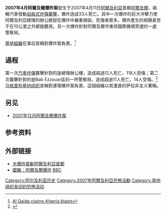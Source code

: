 {{Infobox terrorist attack
|title=2007年4月阿爾及爾爆炸案
|image=Algiers location.svg
|caption= 
|location=[[阿爾及利亞|阿爾及利亞]][[阿爾及爾|阿爾及爾]]
|target=
|date=2007年4月11日
|time=
|timezone=
|type=[[自殺攻擊|自殺式炸彈襲擊]]
|fatalities=33人
|injuries=162人以上
|perps=[[基地組織|基地組織]]
}}
'''2007年4月阿爾及爾爆炸案'''發生于2007年4月11日[[阿爾及利亞|阿爾及利亞]]首都[[阿爾及爾|阿爾及爾]]，兩輛汽車發動[[自殺攻擊|自殺式炸彈襲擊]]，爆炸造成33人死亡。其中一次爆炸的巨大沖擊力使阿爾及利亞總理的辦公總部在爆炸中嚴重損毀，死傷者眾多。爆炸產生的相聲甚至于在10公里之外都能聽見。另一次爆炸針對阿爾及爾市東郊國際機場旁邊的一處警察局。

[[基地組織|基地組織]]在事后宣稱對爆炸案負責。<ref>[http://www.channel4.com/news/articles/world/al+qaida+claims+algeria+blasts/420862 Al Qaida claims Algeria blasts]</ref>

== 過程 ==
第一次[[汽車炸彈|汽車炸彈]]襲擊針對的是總理辦公樓，造成超過12人死亡，118人受傷；第二次襲擊針對的是Bab Ezzouar區的一所警察局，造成超過11人死亡，14人受傷。<ref>{{Cite web |url=http://news.bbc.co.uk/1/hi/world/africa/6544437.stm |title=Explosions rock Algerian capital |accessdate=2008-05-24 |archive-date=2008-02-09 |archive-url=https://web.archive.org/web/20080209213406/http://news.bbc.co.uk/1/hi/world/africa/6544437.stm |dead-url=no }}</ref>[[马格里布基地组织|马格里布基地组织]]宣稱對連環爆炸案負責，這個組織以其激進的萨拉非主义著稱。

== 另见 ==
* [[2007年12月阿爾及爾爆炸案|2007年12月阿爾及爾爆炸案]]

== 参考资料 ==
{{Reflist|2}}

== 外部链接 ==
* [http://news.bbc.co.uk/2/hi/africa/6544437.stm 大爆炸震動阿爾及利亞首都]{{Wayback|url=http://news.bbc.co.uk/2/hi/africa/6544437.stm |date=20080209213406 }}
* [http://news.bbc.co.uk/2/hi/in_pictures/6545579.stm 圖輯：阿爾及爾爆炸]{{Wayback|url=http://news.bbc.co.uk/2/hi/in_pictures/6545579.stm |date=20201106211128 }} [[BBC|BBC]]

[[Category:阿尔及利亚历史|Category:阿尔及利亚历史]]
[[Category:2007年阿爾及利亞恐怖活動|Category:2007年阿爾及利亞恐怖活動]]
[[Category:基地组织发动的恐怖活动|Category:基地组织发动的恐怖活动]]